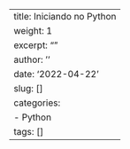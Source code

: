 ---
title: Iniciando no Python
weight: 1
excerpt: ""
author: ''
date: '2022-04-22'
slug: []
categories: 
  - Python
tags: []
---